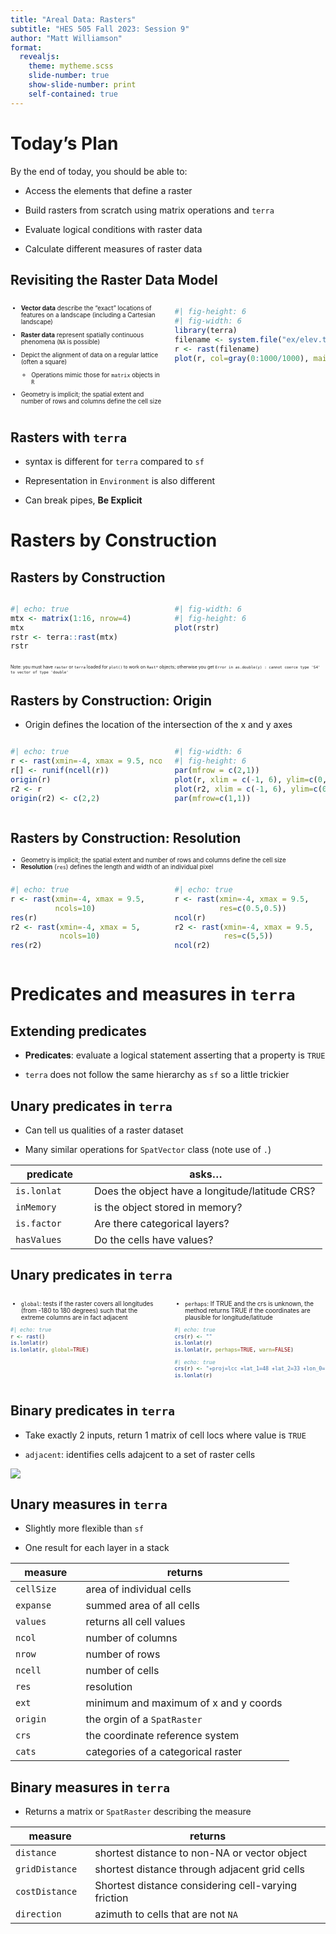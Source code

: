 ```yaml
---
title: "Areal Data: Rasters"
subtitle: "HES 505 Fall 2023: Session 9"
author: "Matt Williamson"
format: 
  revealjs:
    theme: mytheme.scss
    slide-number: true
    show-slide-number: print
    self-contained: true  
---
```


# Today's Plan {background-image="img/slide_9/NEDUS.gif" background="#9F281A" background-opacity="0.7"}

By the end of today, you should be able to: 

- Access the elements that define a raster

- Build rasters from scratch using matrix operations and `terra`

- Evaluate logical conditions with raster data

- Calculate different measures of raster data

## Revisiting the Raster Data Model

::: columns
:::{.column width="50%"}
::: {style="font-size: 0.7em"}
*   __Vector data__ describe the "exact" locations of features on a landscape (including a Cartesian landscape)

* __Raster data__ represent spatially continuous phenomena (`NA` is possible)

* Depict the alignment of data on a regular lattice (often a square)
  * Operations mimic those for `matrix` objects in `R` 

* Geometry is implicit; the spatial extent and number of rows and columns define the cell size
:::
:::
::: {.column width="50%"}
```r
#| fig-height: 6
#| fig-width: 6
library(terra)
filename <- system.file("ex/elev.tif", package="terra")
r <- rast(filename)
plot(r, col=gray(0:1000/1000), main = "Elevation (m)")
```
:::
:::

## Rasters with `terra`

* syntax is different for `terra` compared to `sf`

* Representation in `Environment` is also different

* Can break pipes, __Be Explicit__

# Rasters by Construction {background="#9F281A"}

## Rasters by Construction

::: columns
::: {.column width="50%"}
```r
#| echo: true
mtx <- matrix(1:16, nrow=4)
mtx
rstr <- terra::rast(mtx)
rstr
```
:::
::: {.column width="50%"}
```r
#| fig-width: 6
#| fig-height: 6
plot(rstr)
```
:::
:::
::: {style="font-size: 0.5em"}
Note: you must have `raster` or `terra` loaded for `plot()` to work on `Rast*` objects; otherwise you get `Error in as.double(y) : cannot coerce type 'S4' to vector of type 'double'`
:::

## Rasters by Construction: Origin

* Origin defines the location of the intersection of the x and y axes

::: columns
::: {.column width="50%"}
```r
#| echo: true
r <- rast(xmin=-4, xmax = 9.5, ncols=10)
r[] <- runif(ncell(r))
origin(r)
r2 <- r
origin(r2) <- c(2,2) 
```
:::
::: {.column width="50%"}
```r
#| fig-width: 6
#| fig-height: 6
par(mfrow = c(2,1))
plot(r, xlim = c(-1, 6), ylim=c(0,7), main = "Original")
plot(r2, xlim = c(-1, 6), ylim=c(0,7), main = "New Origin")
par(mfrow=c(1,1))
```
:::
:::

## Rasters by Construction: Resolution
::: {style="font-size: 0.7em"}
* Geometry is implicit; the spatial extent and number of rows and columns define the cell size
* __Resolution__ (`res`) defines the length and width of an individual pixel
:::

::: columns
::: {.column width="50%"}
```r
#| echo: true
r <- rast(xmin=-4, xmax = 9.5, 
          ncols=10)
res(r)
r2 <- rast(xmin=-4, xmax = 5, 
           ncols=10)
res(r2)
```
:::
::: {.column width="50%"}
```r
#| echo: true
r <- rast(xmin=-4, xmax = 9.5, 
          res=c(0.5,0.5))
ncol(r)
r2 <- rast(xmin=-4, xmax = 9.5, 
           res=c(5,5))
ncol(r2)
```
:::
:::

# Predicates and measures in `terra` {background="#9F281A"}

## Extending predicates

- __Predicates__: evaluate a logical statement asserting that a property is `TRUE` 

- `terra` does not follow the same hierarchy as `sf` so a little trickier

## Unary predicates in `terra`

* Can tell us qualities of a raster dataset

* Many similar operations for `SpatVector` class (note use of `.`)

::: {style="font-size: 0.7em"}
|predicate            |asks...                                                  |
|---------------------|--------------------------------------------------------------|
|`is.lonlat`             |Does the object have a longitude/latitude CRS?|
|`inMemory`              |is the object stored in memory?|
|`is.factor`              |Are there categorical layers?|
|`hasValues`              |Do the cells have values?|
:::

## Unary predicates in `terra`

::: columns
:::{.column width="50%"}
::: {style="font-size: 0.7em"}
* `global`: tests if the raster covers all longitudes (from -180 to 180 degrees) such that the extreme columns are in fact adjacent

```r
#| echo: true
r <- rast()
is.lonlat(r)
is.lonlat(r, global=TRUE)
```
:::
:::
::: {.column width="50%"}
::: {style="font-size: 0.7em"}
* `perhaps`: If TRUE and the crs is unknown, the method returns TRUE if the coordinates are plausible for longitude/latitude

```r
#| echo: true
crs(r) <- ""
is.lonlat(r)
is.lonlat(r, perhaps=TRUE, warn=FALSE)
```


```r
#| echo: true
crs(r) <- "+proj=lcc +lat_1=48 +lat_2=33 +lon_0=-100 +ellps=WGS84"
is.lonlat(r)
```
:::
:::
:::

## Binary predicates in `terra`

* Take exactly 2 inputs, return 1 matrix of cell locs where value is `TRUE`

* `adjacent`: identifies cells adajcent to a set of raster cells

![](img/slide_9/cases.gif)

## Unary measures in `terra`

* Slightly more flexible than `sf` 

* One result for each layer in a stack

::: {style="font-size: 0.5em"}
|measure              |returns                                                       |
|---------------------|--------------------------------------------------------------|
|`cellSize`          |area of individual cells|
|`expanse`               |summed area of all cells|
|`values`             |returns all cell values|
|`ncol`             |number of columns|
|`nrow`             |number of rows|
|`ncell`             |number of cells|
|`res`             |resolution|
|`ext`             |minimum and maximum of x and y coords|
|`origin`             |the orgin of a `SpatRaster`|
|`crs`             |the coordinate reference system|
|`cats`             |categories of a categorical raster|
:::

## Binary measures in `terra`

* Returns a matrix or `SpatRaster` describing the measure

::: {style="font-size: 0.5em"}
|measure              |returns                                                       |
|---------------------|--------------------------------------------------------------|
|`distance`          |shortest distance to non-NA or vector object|
|`gridDistance`               |shortest distance through adjacent grid cells|
|`costDistance`             |Shortest distance considering cell-varying friction|
|`direction`             |azimuth to cells that are not `NA`|
:::

